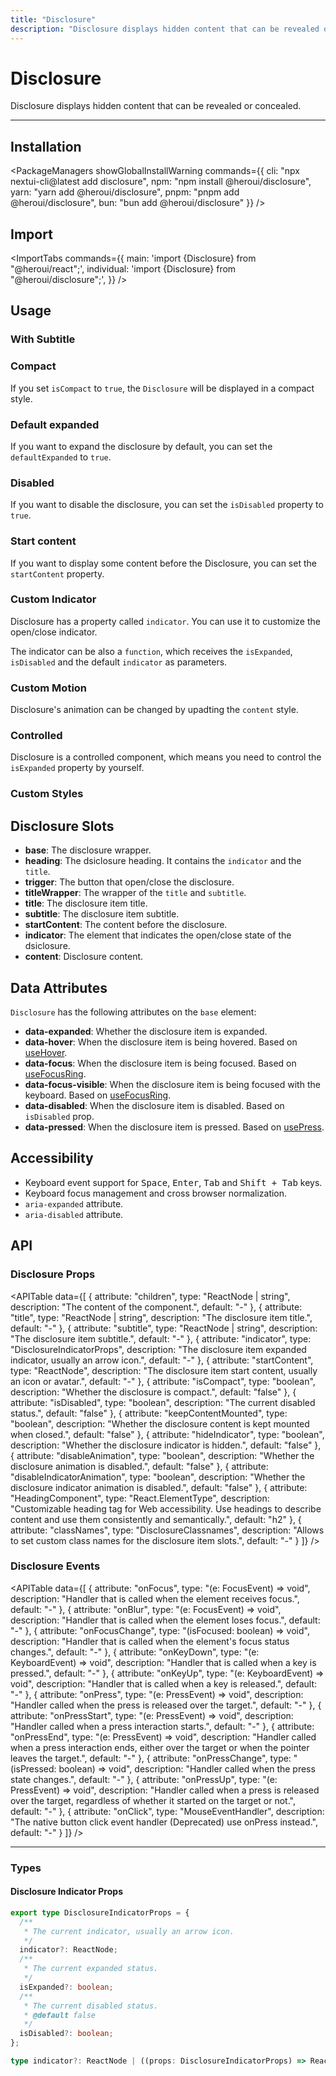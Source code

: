```yaml
---
title: "Disclosure"
description: "Disclosure displays hidden content that can be revealed or concealed."
---
```



# Disclosure

Disclosure displays hidden content that can be revealed or concealed.

<ComponentLinks component="disclosure" />

---

<CarbonAd/>

## Installation

<PackageManagers
  showGlobalInstallWarning
  commands={{
    cli: "npx nextui-cli@latest add disclosure",
    npm: "npm install @heroui/disclosure",
    yarn: "yarn add @heroui/disclosure",
    pnpm: "pnpm add @heroui/disclosure",
    bun: "bun add @heroui/disclosure"
  }}
/>

## Import

<ImportTabs
  commands={{
    main: 'import {Disclosure} from "@heroui/react";',
    individual: 'import {Disclosure} from "@heroui/disclosure";',
  }}
/>

## Usage

<CodeDemo title="Usage" files={disclosureContent.usage} />

### With Subtitle

<CodeDemo title="With subtitle" files={disclosureContent.subtitle} />

### Compact

If you set `isCompact` to `true`, the `Disclosure` will be displayed in a compact style.

<CodeDemo title="Compact" files={disclosureContent.compact} />

### Default expanded

If you want to expand the disclosure by default, you can set the `defaultExpanded` to `true`.

<CodeDemo title="Default expanded" files={disclosureContent.defaultExpanded} />

### Disabled

If you want to disable the disclosure, you can set the `isDisabled` property to `true`.

<CodeDemo title="Disabled" files={disclosureContent.disabled} />

### Start content

If you want to display some content before the Disclosure, you can set the `startContent` property.

<CodeDemo title="Start content" files={disclosureContent.startContent} />

### Custom Indicator

Disclosure has a property called `indicator`. You can use it to customize the open/close indicator.

<CodeDemo title="Custom Indicator" files={disclosureContent.indicator} />

The indicator can be also a `function`, which receives the `isExpanded`, `isDisabled` and the default `indicator` as parameters.

<CodeDemo
  title="Custom Open/Close Indicator Function"
  highlightedLines="15"
  files={disclosureContent.indicatorFunction}
/>

### Custom Motion

Disclosure's animation can be changed by upadting the `content` style.

<CodeDemo title="Custom Motion" files={disclosureContent.customMotion} />

### Controlled

Disclosure is a controlled component, which means you need to control the `isExpanded` property by yourself.

<CodeDemo title="Controlled" files={disclosureContent.controlled} />

### Custom Styles

<CodeDemo title="Custom Disclosure" files={disclosureContent.customStyles} />

<Spacer y={4} />

## Disclosure Slots

- **base**: The disclosure wrapper.
- **heading**: The dsiclosure heading. It contains the `indicator` and the `title`.
- **trigger**: The button that open/close the disclosure.
- **titleWrapper**: The wrapper of the `title` and `subtitle`.
- **title**: The disclosure item title.
- **subtitle**: The disclosure item subtitle.
- **startContent**: The content before the disclosure.
- **indicator**: The element that indicates the open/close state of the dsiclosure.
- **content**: Disclosure content.

## Data Attributes

`Disclosure` has the following attributes on the `base` element:

- **data-expanded**:
  Whether the disclosure item is expanded.
- **data-hover**:
  When the disclosure item is being hovered. Based on [useHover](https://react-spectrum.adobe.com/react-aria/useHover.html).
- **data-focus**:
  When the disclosure item is being focused. Based on [useFocusRing](https://react-spectrum.adobe.com/react-aria/useFocusRing.html).
- **data-focus-visible**:
  When the disclosure item is being focused with the keyboard. Based on [useFocusRing](https://react-spectrum.adobe.com/react-aria/useFocusRing.html).
- **data-disabled**:
  When the disclosure item is disabled. Based on `isDisabled` prop.
- **data-pressed**:
  When the disclosure item is pressed. Based on [usePress](https://react-spectrum.adobe.com/react-aria/usePress.html).

<Spacer y={4} />

## Accessibility

- Keyboard event support for <Kbd>Space</Kbd>, <Kbd>Enter</Kbd>, <Kbd>Tab</Kbd> and <Kbd>Shift + Tab</Kbd> keys.
- Keyboard focus management and cross browser normalization.
- `aria-expanded` attribute.
- `aria-disabled` attribute.

<Spacer y={4} />

## API

### Disclosure Props

<APITable
  data={[
    {
      attribute: "children",
      type: "ReactNode | string",
      description: "The content of the component.",
      default: "-"
    },
    {
      attribute: "title",
      type: "ReactNode | string",
      description: "The disclosure item title.",
      default: "-"
    },
    {
      attribute: "subtitle",
      type: "ReactNode | string",
      description: "The disclosure item subtitle.",
      default: "-"
    },
    {
      attribute: "indicator",
      type: "DisclosureIndicatorProps",
      description: "The disclosure item expanded indicator, usually an arrow icon.",
      default: "-"
    },
    {
      attribute: "startContent",
      type: "ReactNode",
      description: "The disclosure item start content, usually an icon or avatar.",
      default: "-"
    },
    {
      attribute: "isCompact",
      type: "boolean",
      description: "Whether the disclosure is compact.",
      default: "false"
    },
    {
      attribute: "isDisabled",
      type: "boolean",
      description: "The current disabled status.",
      default: "false"
    },
    {
      attribute: "keepContentMounted",
      type: "boolean",
      description: "Whether the disclosure content is kept mounted when closed.",
      default: "false"
    },
    {
      attribute: "hideIndicator",
      type: "boolean",
      description: "Whether the disclosure indicator is hidden.",
      default: "false"
    },
    {
      attribute: "disableAnimation",
      type: "boolean",
      description: "Whether the disclosure animation is disabled.",
      default: "false"
    },
    {
      attribute: "disableIndicatorAnimation",
      type: "boolean",
      description: "Whether the disclosure indicator animation is disabled.",
      default: "false"
    },
    {
      attribute: "HeadingComponent",
      type: "React.ElementType",
      description: "Customizable heading tag for Web accessibility. Use headings to describe content and use them consistently and semantically.",
      default: "h2"
    },
    {
      attribute: "classNames",
      type: "DisclosureClassnames",
      description: "Allows to set custom class names for the disclosure item slots.",
      default: "-"
    }
  ]}
/>

### Disclosure Events

<APITable
  data={[
    {
      attribute: "onFocus",
      type: "(e: FocusEvent) => void",
      description: "Handler that is called when the element receives focus.",
      default: "-"
    },
    {
      attribute: "onBlur",
      type: "(e: FocusEvent) => void",
      description: "Handler that is called when the element loses focus.",
      default: "-"
    },
    {
      attribute: "onFocusChange",
      type: "(isFocused: boolean) => void",
      description: "Handler that is called when the element's focus status changes.",
      default: "-"
    },
    {
      attribute: "onKeyDown",
      type: "(e: KeyboardEvent) => void",
      description: "Handler that is called when a key is pressed.",
      default: "-"
    },
    {
      attribute: "onKeyUp",
      type: "(e: KeyboardEvent) => void",
      description: "Handler that is called when a key is released.",
      default: "-"
    },
    {
      attribute: "onPress",
      type: "(e: PressEvent) => void",
      description: "Handler called when the press is released over the target.",
      default: "-"
    },
    {
      attribute: "onPressStart",
      type: "(e: PressEvent) => void",
      description: "Handler called when a press interaction starts.",
      default: "-"
    },
    {
      attribute: "onPressEnd",
      type: "(e: PressEvent) => void",
      description: "Handler called when a press interaction ends, either over the target or when the pointer leaves the target.",
      default: "-"
    },
    {
      attribute: "onPressChange",
      type: "(isPressed: boolean) => void",
      description: "Handler called when the press state changes.",
      default: "-"
    },
    {
      attribute: "onPressUp",
      type: "(e: PressEvent) => void",
      description: "Handler called when a press is released over the target, regardless of whether it started on the target or not.",
      default: "-"
    },
    {
      attribute: "onClick",
      type: "MouseEventHandler",
      description: "The native button click event handler (Deprecated) use onPress instead.",
      default: "-"
    }
  ]}
/>

---

### Types

#### Disclosure Indicator Props

```ts
export type DisclosureIndicatorProps = {
  /**
   * The current indicator, usually an arrow icon.
   */
  indicator?: ReactNode;
  /**
   * The current expanded status.
   */
  isExpanded?: boolean;
  /**
   * The current disabled status.
   * @default false
   */
  isDisabled?: boolean;
};

type indicator?: ReactNode | ((props: DisclosureIndicatorProps) => ReactNode) | null;
```